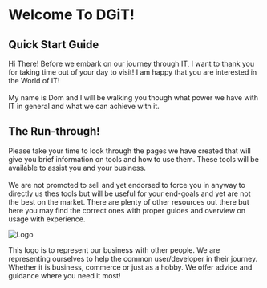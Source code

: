 
# Welcome To DGiT!

## Quick Start Guide

Hi There! Before we embark on our journey through IT, I want to thank you for taking time out of your day to visit!
I am happy that you are interested in the World of IT! 
<br></br>
My name is Dom and I will be walking you though what power we have with IT in general and what we can achieve with it.

## The Run-through!

Please take your time to look through the pages we have created that will give you brief information on tools and how to
use them. These tools will be available to assist you and your business.
<br></br>
We are not promoted to sell and yet endorsed to force you in anyway to directly us thes tools but will be useful for your end-goals and yet
are not the best on the market. There are plenty of other resources out there but here you may find the correct ones with proper
guides and overview on usage with experience.

<Bleed>![Logo](../public/dgit-logo.png)</Bleed>

This logo is to represent our business with other people. We are representing ourselves to help the common user/developer
in their journey. Whether it is business, commerce or just as a hobby. We offer advice and guidance where you need it most!

